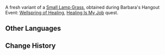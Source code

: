 {{Item Infobox|
id           = 100552
|image        = Item Small Lamp Grass.png
|type         = Quest Items
|description  = A small lamp grass obtained from the Whispering Woods. It has been unearthed with the utmost care, and neither its stem nor leaf has been bruised.
|source1      = [[Healing Is My Job]] Hangout Event Quest
|related_type = Variant
|related_item = Small Lamp Grass
}}

A fresh variant of a [[Small Lamp Grass]], obtained during Barbara's Hangout Event: [[Wellspring of Healing]], [[Healing Is My Job]] quest.

==Other Languages==
{{Other Languages
|default_hidden = 1
|en      = Fresh Small Lamp Grass
|zhs     = 新鲜的小灯草
|zhs_rm  = Xīnxiān de Xiǎoēng-cǎo
|zht     = 新鮮的小燈草
|zht_rm  = Xīnxiān de Xiǎodēng-cǎo
|ja      = 新鮮なイグサ
|ja_rm   = Shinsen na Igusa
|ko      = 신선한 등불꽃
|ko_rm   = Sinseonhan Deulgbulkkot
|es      = Lucetta fresca
|fr      = Herbe à lampe fraîche
|ru      = Свежая трава-светяшка
|th      = ดอก Small Lamp Grass สด ๆ
|th_rm   = 
|vi      = Tiểu Đăng Thảo Tươi Ngon
|de      = Frisches Lampenkraut
|id      = Small Lamp Grass Segar
|pt      = Lâmpada de Grama Fresca
|tr      = Taze Küçük Lamba Otu
|it      = Lampadulina fresca
}}

==Change History==
{{Change History|1.4}}